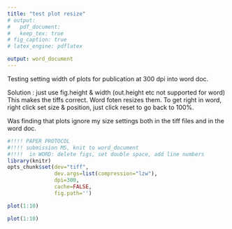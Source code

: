 ```yaml
---
title: "test plot resize"
# output:
#   pdf_document:
#   keep_tex: true
# fig_caption: true
# latex_engine: pdflatex

output: word_document
---
```

  
Testing setting width of plots for publication at 300 dpi into word doc.

Solution : just use fig.height & width (out.height etc not supported for word)
This makes the tiffs correct. Word foten resizes them. To get right in word, right click set size & position, just click reset to go back to 100%.


Was finding that plots ignore my size settings both in the tiff files and in the word doc.


```r
#!!!! PAPER PROTOCOL
#!!!! submission MS, knit to word_document 
#!!!!  in WORD: delete figs, set double space, add line numbers 
library(knitr)
opts_chunk$set(dev="tiff",
               dev.args=list(compression="lzw"),
               dpi=300,
               cache=FALSE,
               fig.path='')
```


```r

plot(1:10)
```

```r

plot(1:10)
```

